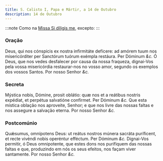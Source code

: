 ```yaml
---
title: S. Calisto I, Papa e Mártir, a 14 de Outubro
description: 14 de Outubro
---
```


:::note
Como na [Missa Si díligis me](/missal/comum/sumospontifices), excepto:
:::

### Oração

<div class="grid grid-cols-2 gap-5">
  <span class="text-justify">
    Deus, qui nos cónspicis ex nostra infirmitáte defícere: ad amórem tuum nos
    misericórditer per Sanctórum tuórum exémpla restáura. Per Dóminum
    <em>&c.</em>
  </span>
  <span class="text-justify">
    Ó Deus, que nos vedes desfalecer por causa da nossa fraqueza, dignai-Vos
    pela vossa misericórdia restaurar-nos no vosso amor, segundo os exemplos dos
    vossos Santos. Por nosso Senhor <em>&c.</em>
  </span>
</div>

### Secreta

<div class="grid grid-cols-2 gap-5">
  <span class="text-justify">
    Mýstica nobis, Dómine, prosit oblátio: quæ nos et a reátibus nostris
    expédiat, et perpétua salvatióne confírmet. Per Dóminum <em>&c.</em>
  </span>
  <span class="text-justify">
    Que esta mística oblação nos aproveite, Senhor; e que nos livre das nossas
    faltas e nos assegure a salvação eterna. Por nosso Senhor <em>&c.</em>
  </span>
</div>

### Postcomúnio

<div class="grid grid-cols-2 gap-5">
  <span class="text-justify">
    Quǽsumus, omnípotens Deus: ut reátus nostros múnera sacráta puríficent, et
    recte vivéndi nobis operéntur efféctum. Per Dóminum <em>&c.</em>
  </span>
  <span class="text-justify">
    Dignai-Vos permitir, ó Deus omnipotente, que estes dons nos purifiquem das
    nossas faltas e que, produzindo em nós os seus efeitos, nos façam viver
    santamente. Por nosso Senhor <em>&c.</em>
  </span>
</div>
